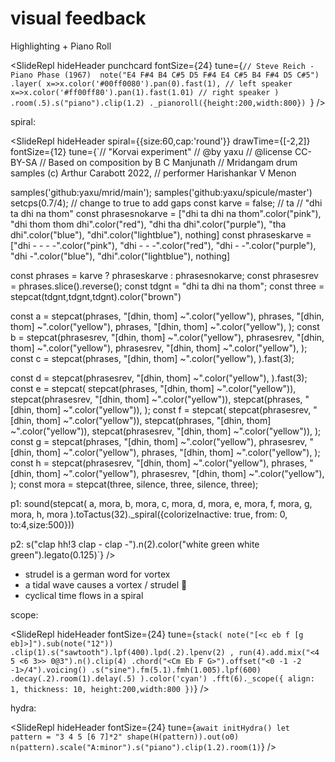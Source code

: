 
# visual feedback

Highlighting + Piano Roll

<SlideRepl
  hideHeader
  punchcard
  fontSize={24}
  tune={`// Steve Reich - Piano Phase (1967) 
note("E4 F#4 B4 C#5 D5 F#4 E4 C#5 B4 F#4 D5 C#5")
  .layer(
    x=>x.color('#00ff0080').pan(0).fast(1), // left speaker
    x=>x.color('#ff00ff80').pan(1).fast(1.01) // right speaker
  )
  .room(.5).s("piano").clip(1.2)
  ._pianoroll({height:200,width:800})
`}
/>

spiral:

<SlideRepl
  hideHeader
  spiral={{size:60,cap:'round'}}
  drawTime={[-2,2]}
  fontSize={12}
  tune={`// "Korvai experiment" 
// @by yaxu 
// @license CC-BY-SA
// Based on composition by B C Manjunath
// Mridangam drum samples (c) Arthur Carabott 2022,
//    performer Harishankar V Menon
 
samples('github:yaxu/mrid/main'); samples('github:yaxu/spicule/master')
setcps(0.7/4);
// change to true to add gaps
const karve = false;
// ta
// "dhi ta dhi na thom"
const phrasesnokarve = ["dhi ta dhi na thom".color("pink"),
                        "dhi thom thom dhi".color("red"),
                        "dhi tha dhi".color("purple"),
                        "tha dhi".color("blue"),
                        "dhi".color("lightblue"),
                        nothing]
const phraseskarve = ["dhi - - - -".color("pink"),
                      "dhi - - -".color("red"),
                      "dhi - -".color("purple"),
                      "dhi -".color("blue"),
                      "dhi".color("lightblue"),
                      nothing]
 
const phrases = karve ? phraseskarve : phrasesnokarve;
const phrasesrev = phrases.slice().reverse();
const tdgnt = "dhi ta dhi na thom";
const three = stepcat(tdgnt,tdgnt,tdgnt).color("brown")
 
const a = stepcat(phrases,
          "[dhin, thom] ~".color("yellow"),
          phrases,
          "[dhin, thom] ~".color("yellow"),
          phrases,
          "[dhin, thom] ~".color("yellow"),
         );
const b = stepcat(phrasesrev,
          "[dhin, thom] ~".color("yellow"),
          phrasesrev,
          "[dhin, thom] ~".color("yellow"),
          phrasesrev,
          "[dhin, thom] ~".color("yellow"),
         );
const c = stepcat(phrases,
          "[dhin, thom] ~".color("yellow"),
         ).fast(3);
 
const d = stepcat(phrasesrev,
          "[dhin, thom] ~".color("yellow"),
         ).fast(3);
const e = stepcat(
            stepcat(phrases,
                    "[dhin, thom] ~".color("yellow")),
            stepcat(phrasesrev,
                    "[dhin, thom] ~".color("yellow")),
            stepcat(phrases,
                    "[dhin, thom] ~".color("yellow")),
         );
const f = stepcat(
            stepcat(phrasesrev,
                    "[dhin, thom] ~".color("yellow")),
            stepcat(phrases,
                    "[dhin, thom] ~".color("yellow")),
            stepcat(phrasesrev,
                    "[dhin, thom] ~".color("yellow")),
         );
const g = stepcat(phrases,
          "[dhin, thom] ~".color("yellow"),
          phrasesrev,
          "[dhin, thom] ~".color("yellow"),
          phrases,
          "[dhin, thom] ~".color("yellow"),
         );
const h = stepcat(phrasesrev,
          "[dhin, thom] ~".color("yellow"),
          phrases,
          "[dhin, thom] ~".color("yellow"),
          phrasesrev,
          "[dhin, thom] ~".color("yellow"),
         );
const mora = stepcat(three, silence, three, silence, three);
 
p1: sound(stepcat(
  a, mora, b, mora, c, mora, d, mora, e, mora, f, mora, g, mora, h, mora
).toTactus(32)._spiral({colorizeInactive: true, from: 0, to:4,size:500}))
    
p2: s("clap hh!3 clap - clap -").n(2).color("white green white green").legato(0.125)`}
/>

- strudel is a german word for vortex
- a tidal wave causes a vortex / strudel 🌊 
- cyclical time flows in a spiral

scope:

<SlideRepl
  hideHeader
  fontSize={24}
  tune={`stack(
  note("[<c eb f [g eb]>]").sub(note("12"))
  .clip(1).s("sawtooth").lpf(400).lpd(.2).lpenv(2)
  ,
  run(4).add.mix("<4 5 <6 3>> 0@3").n().clip(4)
  .chord("<Cm Eb F G>").offset("<0 -1 -2 -1>/4").voicing()
  .s("sine").fm(5.1).fmh(1.005).lpf(600)
  .decay(.2).room(1).delay(.5)
).color('cyan')
.fft(6)._scope({
  align: 1,
  thickness: 10,
  height:200,width:800
})`}
/>


hydra:

<SlideRepl
  hideHeader
  fontSize={24}
  tune={`await initHydra()
let pattern = "3 4 5 [6 7]*2"
shape(H(pattern)).out(o0)
n(pattern).scale("A:minor").s("piano").clip(1.2).room(1)`}
/>


<div className="h-[800px]"/>

